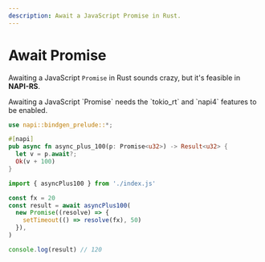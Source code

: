 ```yaml
---
description: Await a JavaScript Promise in Rust.
---
```


# Await Promise

Awaiting a JavaScript `Promise` in Rust sounds crazy, but it's feasible in **NAPI-RS**.


<Callout>
  Awaiting a JavaScript `Promise` needs the `tokio_rt` and `napi4` features to
  be enabled.
</Callout>

```rust filename="lib.rs"
use napi::bindgen_prelude::*;

#[napi]
pub async fn async_plus_100(p: Promise<u32>) -> Result<u32> {
  let v = p.await?;
  Ok(v + 100)
}
```

```js {4} filename="test.mjs"
import { asyncPlus100 } from './index.js'

const fx = 20
const result = await asyncPlus100(
  new Promise((resolve) => {
    setTimeout(() => resolve(fx), 50)
  }),
)

console.log(result) // 120
```
